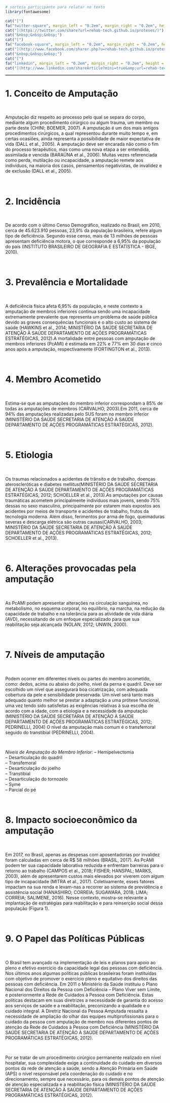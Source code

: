 <br>
<br>
<br>

<p align="right">
```r
# sorteia participante para relatar no texto
library(fontawesome)

cat("[")
fa("twitter-square", margin_left = "0.2em", margin_right = "0.2em", height = "2em", width = "2em")
cat("](https://twitter.com/share?url=rehab-tech.github.io/proteses/)")
cat("&nbsp;&nbsp;&nbsp;")
cat("[")
fa("facebook-square", margin_left = "0.2em", margin_right = "0.2em", height = "2em", width = "2em")
cat("](http://www.facebook.com/sharer.php?u=rehab-tech.github.io/proteses/)")
cat("&nbsp;&nbsp;&nbsp;")
cat("[")
fa("linkedin", margin_left = "0.2em", margin_right = "0.2em", height = "2em", width = "2em")
cat("](http://www.linkedin.com/shareArticle?mini=true&amp;url=rehab-tech.github.io/proteses/)")
```
</p>

<!--script for generating HORIZONTAL LINE-->
<hr style="height:2px;border-width:0;color:#2C3E50;background-color:#2C3E50">

# **1.	Conceito de Amputação**

<br>

Amputação diz respeito ao processo pelo qual se separa do corpo, mediante algum procedimento cirúrgico ou algum trauma, um membro ou parte deste (CHINI; BOEMER, 2007). A amputação é um dos mais antigos procedimentos cirúrgicos, a qual representou durante muito tempo e, em certas ocasiões, ainda representa a possibilidade de maior expectativa de vida (DALL et al., 2005). A amputação deve ser encarada não como o fim do processo terapêutico, mas como uma nova etapa a ser entendida, assimilada e vencida (BARAÚNA et al., 2006).
Muitas vezes referenciada como perda, mutilação ou incapacidade, a amputação remete aos indivíduos, na maioria dos casos, pensamentos negativistas, de invalidez e de exclusão (DALL et al., 2005).

<br>

# **2.	Incidência**

<br>

De acordo com o último Censo Demográfico, realizado no Brasil, em 2010, cerca de 45.623.910 pessoas, 23,9% da população brasileira, refere algum tipo de deficiência. Segundo esse censo, mais de 13 milhões de pessoas apresentam deficiência motora, o que corresponde a 6,95% da população do país (INSTITUTO BRASILEIRO DE GEOGRAFIA E ESTATÍSTICA - IBGE, 2010).

<br>

# **3.	Prevalência e Mortalidade**

<br>

A deficiência física afeta 6,95% da população, e neste contexto a amputação de membros inferiores continua sendo uma incapacidade extremamente prevalente que representa um problema de saúde pública devido as graves consequências funcionais e o alto custo ao sistema de saúde (HAWKINS et al., 2014; MINISTÉRIO DA SAÚDE SECRETARIA DE ATENÇÃO À SAÚDE DEPARTAMENTO DE AÇÕES PROGRAMÁTICAS ESTRATÉGICAS, 2012).A mortalidade entre pessoas com amputação de membros inferiores (PcAMI) é estimada em 22% e 77% em 30 dias e cinco anos após a amputação, respectivamente (FORTINGTON et al., 2013).

<br>

# **4.	Membro Acometido**

<br>

Estima-se que as amputações do membro inferior correspondam a 85% de todas as amputações de membros (CARVALHO, 2003).Em 2011, cerca de 94% das amputações realizadas pelo SUS foram no membro inferior (MINISTÉRIO DA SAÚDE SECRETARIA DE ATENÇÃO À SAÚDE DEPARTAMENTO DE AÇÕES PROGRAMÁTICAS ESTRATÉGICAS, 2012).

<br>

# **5.	Etiologia**

<br>

Os traumas relacionados a acidentes de trânsito e de trabalho, doenças ateroscleróticas e diabetes mellitus(MINISTÉRIO DA SAÚDE SECRETARIA DE ATENÇÃO À SAÚDE DEPARTAMENTO DE AÇÕES PROGRAMÁTICAS ESTRATÉGICAS, 2012; SCHOELLER et al., 2013).As amputações por causas traumáticas acometem principalmente indivíduos mais jovens, sendo 75% dessas no sexo masculino, principalmente por estarem mais expostos aos acidentes por meios de transporte e acidentes de trabalho, frutos da tecnologia moderna. Além disso, ferimentos por arma de fogo, queimaduras severas e descarga elétrica são outras causas(CARVALHO, 2003; MINISTÉRIO DA SAÚDE SECRETARIA DE ATENÇÃO À SAÚDE DEPARTAMENTO DE AÇÕES PROGRAMÁTICAS ESTRATÉGICAS, 2012; SCHOELLER et al., 2013).

<br>

# **6.	Alterações provocadas pela amputação**

<br>

As PcAMI podem apresentar alterações na circulação sanguínea, no metabolismo, no esquema corporal, no equilíbrio, na marcha, na redução da capacidade de trabalho e na tolerância para as atividade de vida diária (AVD), necessitando de um enfoque especializado para que sua reabilitação seja alcançada (NOLAN, 2012; UNWIN, 2000).

<br>

# **7.	Níveis de amputação**

<br>

Podem ocorrer em diferentes níveis ou partes do membro acometido, como: dedos, acima ou abaixo do joelho, nível da perna e quadril. Deve ser escolhido um nível que assegurará boa cicatrização, com adequada cobertura da pele e sensibilidade preservada. Um nível será tanto mais adequado quanto melhor se prestar a adaptação a uma prótese funcional, uma vez tendo sido satisfeitas as exigências relativas à sua escolha de acordo com a idade, com a etiologia e a necessidade da amputação (MINISTÉRIO DA SAÚDE SECRETARIA DE ATENÇÃO À SAÚDE DEPARTAMENTO DE AÇÕES PROGRAMÁTICAS ESTRATÉGICAS, 2012; PEDRINELLI, 2004) O nível da amputação mais comum é o transfemoral seguido do transtibial (PEDRINELLI, 2004).

<br>

*Níveis de Amputação do Membro Inferior:*
-- Hemipelvectomia  
-- Desarticulação do quadril  
-- Transfemoral  
-- Desarticulação do joelho  
-- Transtibial  
-- Desarticulação do tornozelo  
-- Syme  
-- Parcial do pé  

<br>

# **8.	Impacto socioeconômico da amputação**

<br>

Em 2017, no Brasil, apenas as despesas com aposentadorias por invalidez foram calculadas em cerca de R$ 58 milhões (BRASIL, 2017). As PcAMI podem ter sua capacidade laborativa reduzida e enfrentam barreiras para o retorno ao trabalho (CAMPOS et al., 2018; FISHER; HANSPAL; MARKS, 2003), além de apresentarem custos mais elevados por viverem com algum tipo de incapacidade (MITRA et al., 2017). Coletivamente, esses fatores impactam na sua renda e levam-nas a recorrer ao sistema de previdência e assistência social (HANASHIRO; CORREIA; SUGAWARA, 2018; LIMA; CORREIA; SALIMENE, 2016). Nesse contexto, mostra-se relevante a implantação de estratégias para reabilitação e para reinserção social dessa população (Figura 1).

<br>

# **9.	O Papel das Políticas Públicas**

<br>

O Brasil tem avançado na implementação de leis e planos para apoio ao pleno e efetivo exercício da capacidade legal das pessoas com deficiência. Nos últimos anos algumas políticas públicas brasileiras foram instituídas com objetivo de promover o exercício pleno e equitativo dos direitos das pessoas com deficiência. Em 2011 o Ministério da Saúde instituiu o Plano Nacional dos Direitos da Pessoa com Deficiência – Plano Viver sem Limite, e posteriormente a Rede de Cuidados à Pessoa com Deficiência. Estas políticas destacam em suas diretrizes a necessidade de garantia do acesso aos serviços de saúde e a reabilitação, preconizando a qualidade e o cuidado integral. A Diretriz Nacional da Pessoa Amputada ressalta a necessidade de ampliação do olhar das equipes multiprofissionais para o cuidado da pessoa com amputação de membro nos diferentes pontos de atenção da Rede de Cuidados à Pessoa com Deficiência (MINISTÉRIO DA SAÚDE SECRETARIA DE ATENÇÃO À SAÚDE DEPARTAMENTO DE AÇÕES PROGRAMÁTICAS ESTRATÉGICAS, 2012).

<br>

Por se tratar de um procedimento cirúrgico permanente realizado em nível hospitalar, sua complexidade exige a continuidade do cuidado em diversos pontos da rede de atenção a saúde, sendo a Atenção Primária em Saúde (APS) o nível responsável pela coordenação do cuidado e no direcionamento, sempre que necessário, para os demais pontos de atenção de atenção especializada e a reabilitação física (MINISTÉRIO DA SAÚDE SECRETARIA DE ATENÇÃO À SAÚDE DEPARTAMENTO DE AÇÕES PROGRAMÁTICAS ESTRATÉGICAS, 2012).

<br>
